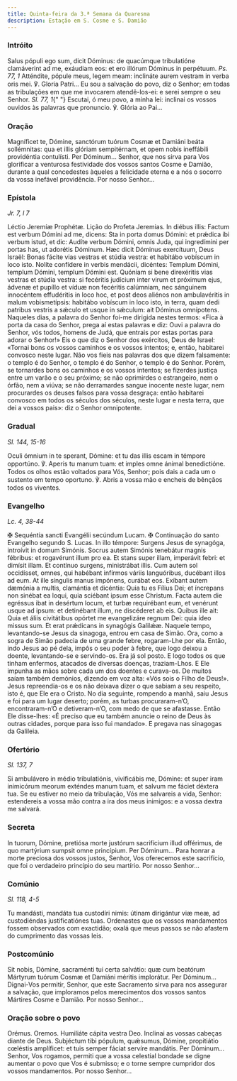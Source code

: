 ```yaml
---
title: Quinta-feira da 3.ª Semana da Quaresma
description: Estação em S. Cosme e S. Damião
---
```


### Intróito

<div class="side-by-side not-content">
  <span>
    Salus pópuli ego sum, dicit Dóminus: de quacúmque tribulatióne clamáverint
    ad me, exáudiam eos: et ero illórum Dóminus in perpétuum. <em>Ps. 77, 1</em>
    Atténdite, pópule meus, legem meam: inclináte aurem vestram in verba oris mei.
    ℣. Gloria Patri...
  </span>
  <span>
    Eu sou a salvação do povo, diz o Senhor; em todas as tribulações em que me
    invocarem atendê-los-ei: e serei sempre o seu Senhor. <em>Sl. 77, 1</em>{" "}
    Escutai, ó meu povo, a minha lei: inclinai os vossos ouvidos às palavras que
    pronuncio. ℣. Glória ao Pai...
  </span>
</div>

### Oração

<div class="side-by-side not-content">
  <span>
    Magníficet te, Dómine, sanctórum tuórum Cosmæ et Damiáni beáta sollémnitas:
    qua et illis glóriam sempitérnam, et opem nobis ineffábili providéntia
    contulísti. Per Dóminum...
  </span>
  <span>
    Senhor, que nos sirva para Vos glorificar a venturosa festividade dos vossos
    santos Cosme e Damião, durante a qual concedestes àqueles a felicidade
    eterna e a nós o socorro da vossa inefável providência. Por nosso Senhor...
  </span>
</div>

### Epístola

<em>Jr. 7, l 7</em>

<div class="side-by-side not-content">
  <span>Léctio Jeremíæ Prophétæ.</span>
  <span>Lição do Profeta Jeremias.</span>
  <span>
    In diébus illis: Factum est verbum Dómini ad me, dicens: Sta in porta domus
    Dómini: et prǽdica ibi verbum istud, et dic: Audíte verbum Dómini, omnis
    Juda, qui ingredímini per portas has, ut adorétis Dóminum. Hæc dicit Dóminus
    exercítuum, Deus Israël: Bonas fácite vias vestras et stúdia vestra: et
    habitábo vobíscum in loco isto. Nolíte confídere in verbis mendácii,
    dicéntes: Templum Dómini, templum Dómini, templum Dómini est. Quóniam si
    bene direxéritis vias vestras et stúdia vestra: si fecéritis judícium inter
    virum et próximum ejus, ádvenæ et pupíllo et víduæ non fecéritis calúmniam,
    nec sánguinem innocéntem effudéritis in loco hoc, et post deos aliénos non
    ambulavéritis in malum vobismetípsis: habitábo vobíscum in loco isto, in
    terra, quam dedi patribus vestris a sǽculo et usque in sǽculum: ait Dóminus
    omnípotens.
  </span>
  <span>
    Naqueles dias, a palavra do Senhor foi-me dirigida nestes termos: «Fica à
    porta da casa do Senhor, prega aí estas palavras e diz: Ouvi a palavra do
    Senhor, vós todos, homens de Judá, que entrais por estas portas para adorar
    o Senhor!» Eis o que diz o Senhor dos exércitos, Deus de Israel: «Tornai
    bons os vossos caminhos e os vossos intentos; e, então, habitarei convosco
    neste lugar. Não vos fieis nas palavras dos que dizem falsamente: o templo é
    do Senhor, o templo é do Senhor, o templo é do Senhor. Porém, se tornardes
    bons os caminhos e os vossos intentos; se fizerdes justiça entre um varão e
    o seu próximo; se não oprimirdes o estrangeiro, nem o órfão, nem a viúva; se
    não derramardes sangue inocente neste lugar, nem procurardes os deuses
    falsos para vossa desgraça: então habitarei convosco em todos os séculos dos
    séculos, neste lugar e nesta terra, que dei a vossos pais»: diz o Senhor
    omnipotente.
  </span>
</div>

### Gradual

<em>Sl. 144, 15-16</em>

<div class="side-by-side not-content">
  <span>
    Oculi ómnium in te sperant, Dómine: et tu das illis escam in témpore
    opportúno. ℣. Aperis tu manum tuam: et imples omne ánimal benedictióne.
  </span>
  <span>
    Todos os olhos estão voltados para Vós, Senhor; pois dais a cada um o
    sustento em tempo oportuno. ℣. Abris a vossa mão e encheis de bênçãos todos
    os viventes.
  </span>
</div>

### Evangelho

<em>Lc. 4, 38-44</em>

<div class="side-by-side not-content">
  <span>
    <span class="text-red-500">✠</span> Sequéntia sancti Evangélii secúndum
    Lucam.
  </span>
  <span>
    <span class="text-red-500">✠</span> Continuação do santo Evangelho segundo
    S. Lucas.
  </span>
  <span>
    In illo témpore: Surgens Jesus de synagóga, introívit in domum Simónis.
    Socrus autem Simónis tenebátur magnis fébribus: et rogavérunt illum pro ea.
    Et stans super illam, imperávit febri: et dimísit illam. Et contínuo
    surgens, ministrábat illis. Cum autem sol occidísset, omnes, qui habébant
    infírmos váriis languóribus, ducébant illos ad eum. At ille síngulis manus
    impónens, curábat eos. Exíbant autem dæmónia a multis, clamántia et
    dicéntia: Quia tu es Fílius Dei; et íncrepans non sinébat ea loqui, quia
    sciébant ipsum esse Christum. Facta autem die egréssus ibat in desértum
    locum, et turbæ requirébant eum, et venérunt usque ad ipsum: et detinébant
    illum, ne discéderet ab eis. Quibus ille ait: Quia et áliis civitátibus
    opórtet me evangelizáre regnum Dei: quia ídeo missus sum. Et erat prǽdicans
    in synagógis Galilǽæ.
  </span>
  <span>
    Naquele tempo, levantando-se Jesus da sinagoga, entrou em casa de Simão.
    Ora, como a sogra de Simão padecia de uma grande febre, rogaram-Lhe por ela.
    Então, indo Jesus ao pé dela, impôs o seu poder à febre, que logo deixou a
    doente, levantando-se e servindo-os. Era já sol posto. E logo todos os que
    tinham enfermos, atacados de diversas doenças, traziam-Lhos. E Ele impunha
    as mãos sobre cada um dos doentes e curava-os. De muitos saíam também
    demónios, dizendo em voz alta: «Vós sois o Filho de Deus!». Jesus
    repreendia-os e os não deixava dizer o que sabiam a seu respeito, isto é,
    que Ele era o Cristo. No dia seguinte, rompendo a manhã, saiu Jesus e foi
    para um lugar deserto; porém, as turbas procuraram-n’O, encontraram-n’O e
    detiveram-n’O, com medo de que se afastasse. Então Ele disse-lhes: «É
    preciso que eu também anuncie o reino de Deus às outras cidades, porque para
    isso fui mandado». E pregava nas sinagogas da Galileia.
  </span>
</div>

### Ofertório

<em>Sl. 137, 7</em>

<div class="side-by-side not-content">
  <span>
    Si ambulávero in médio tribulatiónis, vivificábis me, Dómine: et super iram
    inimicórum meorum exténdes manum tuam, et salvum me fáciet déxtera tua.
  </span>
  <span>
    Se eu estiver no meio da tribulação, Vós me salvareis a vida, Senhor:
    estendereis a vossa mão contra a ira dos meus inimigos: e a vossa dextra me
    salvará.
  </span>
</div>

### Secreta

<div class="side-by-side not-content">
  <span>
    In tuorum, Dómine, pretiósa morte justórum sacrifícium illud offérimus, de
    quo martýrium sumpsit omne princípium. Per Dóminum...
  </span>
  <span>
    Para honrar a morte preciosa dos vossos justos, Senhor, Vos oferecemos este
    sacrifício, que foi o verdadeiro princípio do seu martírio. Por nosso
    Senhor...
  </span>
</div>

### Comúnio

<em>Sl. 118, 4-5</em>

<div class="side-by-side not-content">
  <span>
    Tu mandásti, mandáta tua custodíri nimis: útinam dirigántur viæ meæ, ad
    custodiéndas justificatiónes tuas.
  </span>
  <span>
    Ordenastes que os vossos mandamentos fossem observados com exactidão; oxalá
    que meus passos se não afastem do cumprimento das vossas leis.
  </span>
</div>

### Postcomúnio

<div class="side-by-side not-content">
  <span>
    Sit nobis, Dómine, sacraménti tui certa salvátio: quæ cum beatórum Mártyrum
    tuórum Cosmæ et Damiáni méritis implorátur. Per Dóminum...
  </span>
  <span>
    Dignai-Vos permitir, Senhor, que este Sacramento sirva para nos assegurar a
    salvação, que imploramos pelos merecimentos dos vossos santos Mártires Cosme
    e Damião. Por nosso Senhor...
  </span>
</div>

### Oração sobre o povo

<div class="side-by-side not-content">
  <span class="text-red-500 text-center">Orémus.</span>
  <span class="text-red-500 text-center">Oremos.</span>
  <span>Humiliáte cápita vestra Deo.</span>
  <span>Inclinai as vossas cabeças diante de Deus.</span>
  <span>
    Subjéctum tibi pópulum, quǽsumus, Dómine, propitiátio cœléstis amplíficet:
    et tuis semper fáciat servíre mandátis. Per Dóminum...
  </span>
  <span>
    Senhor, Vos rogamos, permiti que a vossa celestial bondade se digne aumentar
    o povo que Vos é submisso; e o torne sempre cumpridor dos vossos
    mandamentos. Por nosso Senhor...
  </span>
</div>
